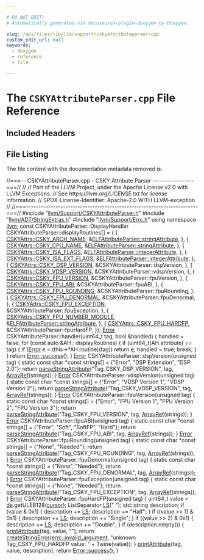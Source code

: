 ```yaml
---

# DO NOT EDIT!
# Automatically generated via docusaurus-plugin-doxygen by Doxygen.

slug: /api/files/lib/lib/support/cskyattributeparser-cpp
custom_edit_url: null
keywords:
  - doxygen
  - reference
  - file

---
```





# The `CSKYAttributeParser.cpp` File Reference

<DoxygenPage pluginConfig={pluginConfig}>



## Included Headers

<IncludesList>
<IncludesListItem
  filePath="llvm/Support/CSKYAttributeParser.h"
  permalink="/docs/api/files/include/include/llvm/include/llvm/support/cskyattributeparser-h"
  isLocal="true" />
<IncludesListItem
  filePath="llvm/ADT/StringExtras.h"
  permalink="/docs/api/files/include/include/llvm/include/llvm/adt/stringextras-h"
  isLocal="true" />
<IncludesListItem
  filePath="llvm/Support/Errc.h"
  permalink="/docs/api/files/include/include/llvm/include/llvm/support/errc-h"
  isLocal="true" />
</IncludesList>


## File Listing

The file content with the documentation metadata removed is:

<ProgramListing>

<Link id="l00001" /><CodeLine lineNumber="1"><span class="doxyHighlightComment">//===-- CSKYAttributeParser.cpp - CSKY Attribute Parser -----------------===//</span></CodeLine>
<Link id="l00002" /><CodeLine lineNumber="2"><span class="doxyHighlightComment">//</span></CodeLine>
<Link id="l00003" /><CodeLine lineNumber="3"><span class="doxyHighlightComment">// Part of the LLVM Project, under the Apache License v2.0 with LLVM Exceptions.</span></CodeLine>
<Link id="l00004" /><CodeLine lineNumber="4"><span class="doxyHighlightComment">// See https://llvm.org/LICENSE.txt for license information.</span></CodeLine>
<Link id="l00005" /><CodeLine lineNumber="5"><span class="doxyHighlightComment">// SPDX-License-Identifier: Apache-2.0 WITH LLVM-exception</span></CodeLine>
<Link id="l00006" /><CodeLine lineNumber="6"><span class="doxyHighlightComment">//</span></CodeLine>
<Link id="l00007" /><CodeLine lineNumber="7"><span class="doxyHighlightComment">//===----------------------------------------------------------------------===//</span></CodeLine>
<Link id="l00008" /><CodeLine lineNumber="8"></CodeLine>
<Link id="l00009" /><CodeLine lineNumber="9"><span class="doxyHighlightPreprocessor">#include &quot;<a href="/docs/api/files/include/include/llvm/include/llvm/support/cskyattributeparser-h">llvm/Support/CSKYAttributeParser.h</a>&quot;</span></CodeLine>
<Link id="l00010" /><CodeLine lineNumber="10"><span class="doxyHighlightPreprocessor">#include &quot;<a href="/docs/api/files/include/include/llvm/include/llvm/adt/stringextras-h">llvm/ADT/StringExtras.h</a>&quot;</span></CodeLine>
<Link id="l00011" /><CodeLine lineNumber="11"><span class="doxyHighlightPreprocessor">#include &quot;<a href="/docs/api/files/include/include/llvm/include/llvm/support/errc-h">llvm/Support/Errc.h</a>&quot;</span></CodeLine>
<Link id="l00012" /><CodeLine lineNumber="12"></CodeLine>
<Link id="l00013" /><CodeLine lineNumber="13"><span class="doxyHighlightKeyword">using namespace </span><span class="doxyHighlight"><a href="/docs/api/namespaces/llvm">llvm</a>;</span></CodeLine>
<Link id="l00014" /><CodeLine lineNumber="14"></CodeLine>
<Link id="l00015" /><CodeLine lineNumber="15"><span class="doxyHighlightKeyword">const</span><span class="doxyHighlight"> CSKYAttributeParser::DisplayHandler</span></CodeLine>
<Link id="l00016" /><CodeLine lineNumber="16"><span class="doxyHighlight">    CSKYAttributeParser::displayRoutines&#91;&#93; = &#123;</span></CodeLine>
<Link id="l00017" /><CodeLine lineNumber="17"><span class="doxyHighlight">        &#123;</span></CodeLine>
<Link id="l00018" /><CodeLine lineNumber="18"><span class="doxyHighlight">            <a href="/docs/api/namespaces/llvm/cskyattrs/#a488e3103afc8ef165ee97b8fd3399511a48c91d7e1c761b067868e91d639c2ecb">CSKYAttrs::CSKY&#95;ARCH&#95;NAME</a>,</span></CodeLine>
<Link id="l00019" /><CodeLine lineNumber="19"><span class="doxyHighlight">            &amp;<a href="/docs/api/classes/llvm/elfattributeparser/#a8125ecaffe4cb18a746e29ec30bc74c5">ELFAttributeParser::stringAttribute</a>,</span></CodeLine>
<Link id="l00020" /><CodeLine lineNumber="20"><span class="doxyHighlight">        &#125;,</span></CodeLine>
<Link id="l00021" /><CodeLine lineNumber="21"><span class="doxyHighlight">        &#123;</span></CodeLine>
<Link id="l00022" /><CodeLine lineNumber="22"><span class="doxyHighlight">            <a href="/docs/api/namespaces/llvm/cskyattrs/#a488e3103afc8ef165ee97b8fd3399511a184fa2e9b2fe9474d580827f43a8108b">CSKYAttrs::CSKY&#95;CPU&#95;NAME</a>,</span></CodeLine>
<Link id="l00023" /><CodeLine lineNumber="23"><span class="doxyHighlight">            &amp;<a href="/docs/api/classes/llvm/elfattributeparser/#a8125ecaffe4cb18a746e29ec30bc74c5">ELFAttributeParser::stringAttribute</a>,</span></CodeLine>
<Link id="l00024" /><CodeLine lineNumber="24"><span class="doxyHighlight">        &#125;,</span></CodeLine>
<Link id="l00025" /><CodeLine lineNumber="25"><span class="doxyHighlight">        &#123;</span></CodeLine>
<Link id="l00026" /><CodeLine lineNumber="26"><span class="doxyHighlight">            <a href="/docs/api/namespaces/llvm/cskyattrs/#a488e3103afc8ef165ee97b8fd3399511a0971fbf0669fa46f2496f3e9917243a2">CSKYAttrs::CSKY&#95;ISA&#95;FLAGS</a>,</span></CodeLine>
<Link id="l00027" /><CodeLine lineNumber="27"><span class="doxyHighlight">            &amp;<a href="/docs/api/classes/llvm/elfattributeparser/#a3e050c88f97b0583ca8a9ccb9df7f9af">ELFAttributeParser::integerAttribute</a>,</span></CodeLine>
<Link id="l00028" /><CodeLine lineNumber="28"><span class="doxyHighlight">        &#125;,</span></CodeLine>
<Link id="l00029" /><CodeLine lineNumber="29"><span class="doxyHighlight">        &#123;</span></CodeLine>
<Link id="l00030" /><CodeLine lineNumber="30"><span class="doxyHighlight">            <a href="/docs/api/namespaces/llvm/cskyattrs/#a488e3103afc8ef165ee97b8fd3399511a0faa057338333dcf29e39e5127987876">CSKYAttrs::CSKY&#95;ISA&#95;EXT&#95;FLAGS</a>,</span></CodeLine>
<Link id="l00031" /><CodeLine lineNumber="31"><span class="doxyHighlight">            &amp;<a href="/docs/api/classes/llvm/elfattributeparser/#a3e050c88f97b0583ca8a9ccb9df7f9af">ELFAttributeParser::integerAttribute</a>,</span></CodeLine>
<Link id="l00032" /><CodeLine lineNumber="32"><span class="doxyHighlight">        &#125;,</span></CodeLine>
<Link id="l00033" /><CodeLine lineNumber="33"><span class="doxyHighlight">        &#123;</span></CodeLine>
<Link id="l00034" /><CodeLine lineNumber="34"><span class="doxyHighlight">            <a href="/docs/api/namespaces/llvm/cskyattrs/#a488e3103afc8ef165ee97b8fd3399511af6a2ce6bc7ae5101d3d6e17ba827c8e6">CSKYAttrs::CSKY&#95;DSP&#95;VERSION</a>,</span></CodeLine>
<Link id="l00035" /><CodeLine lineNumber="35"><span class="doxyHighlight">            &amp;CSKYAttributeParser::dspVersion,</span></CodeLine>
<Link id="l00036" /><CodeLine lineNumber="36"><span class="doxyHighlight">        &#125;,</span></CodeLine>
<Link id="l00037" /><CodeLine lineNumber="37"><span class="doxyHighlight">        &#123;</span></CodeLine>
<Link id="l00038" /><CodeLine lineNumber="38"><span class="doxyHighlight">            <a href="/docs/api/namespaces/llvm/cskyattrs/#a488e3103afc8ef165ee97b8fd3399511a15d26e9a8879ff72fe9ea82f71369033">CSKYAttrs::CSKY&#95;VDSP&#95;VERSION</a>,</span></CodeLine>
<Link id="l00039" /><CodeLine lineNumber="39"><span class="doxyHighlight">            &amp;CSKYAttributeParser::vdspVersion,</span></CodeLine>
<Link id="l00040" /><CodeLine lineNumber="40"><span class="doxyHighlight">        &#125;,</span></CodeLine>
<Link id="l00041" /><CodeLine lineNumber="41"><span class="doxyHighlight">        &#123;</span></CodeLine>
<Link id="l00042" /><CodeLine lineNumber="42"><span class="doxyHighlight">            <a href="/docs/api/namespaces/llvm/cskyattrs/#a488e3103afc8ef165ee97b8fd3399511a9a41c0525a51e7e3ed0c92eac01e65e9">CSKYAttrs::CSKY&#95;FPU&#95;VERSION</a>,</span></CodeLine>
<Link id="l00043" /><CodeLine lineNumber="43"><span class="doxyHighlight">            &amp;CSKYAttributeParser::fpuVersion,</span></CodeLine>
<Link id="l00044" /><CodeLine lineNumber="44"><span class="doxyHighlight">        &#125;,</span></CodeLine>
<Link id="l00045" /><CodeLine lineNumber="45"><span class="doxyHighlight">        &#123;</span></CodeLine>
<Link id="l00046" /><CodeLine lineNumber="46"><span class="doxyHighlight">            <a href="/docs/api/namespaces/llvm/cskyattrs/#a488e3103afc8ef165ee97b8fd3399511a4f85c1d4ead5b2a7c9c51eee7e6f91e2">CSKYAttrs::CSKY&#95;FPU&#95;ABI</a>,</span></CodeLine>
<Link id="l00047" /><CodeLine lineNumber="47"><span class="doxyHighlight">            &amp;CSKYAttributeParser::fpuABI,</span></CodeLine>
<Link id="l00048" /><CodeLine lineNumber="48"><span class="doxyHighlight">        &#125;,</span></CodeLine>
<Link id="l00049" /><CodeLine lineNumber="49"><span class="doxyHighlight">        &#123;</span></CodeLine>
<Link id="l00050" /><CodeLine lineNumber="50"><span class="doxyHighlight">            <a href="/docs/api/namespaces/llvm/cskyattrs/#a488e3103afc8ef165ee97b8fd3399511a0b1a47d46582dbb80f74434db0fe57be">CSKYAttrs::CSKY&#95;FPU&#95;ROUNDING</a>,</span></CodeLine>
<Link id="l00051" /><CodeLine lineNumber="51"><span class="doxyHighlight">            &amp;CSKYAttributeParser::fpuRounding,</span></CodeLine>
<Link id="l00052" /><CodeLine lineNumber="52"><span class="doxyHighlight">        &#125;,</span></CodeLine>
<Link id="l00053" /><CodeLine lineNumber="53"><span class="doxyHighlight">        &#123;</span></CodeLine>
<Link id="l00054" /><CodeLine lineNumber="54"><span class="doxyHighlight">            <a href="/docs/api/namespaces/llvm/cskyattrs/#a488e3103afc8ef165ee97b8fd3399511a6f30e043d916c6966f81819b44fcb521">CSKYAttrs::CSKY&#95;FPU&#95;DENORMAL</a>,</span></CodeLine>
<Link id="l00055" /><CodeLine lineNumber="55"><span class="doxyHighlight">            &amp;CSKYAttributeParser::fpuDenormal,</span></CodeLine>
<Link id="l00056" /><CodeLine lineNumber="56"><span class="doxyHighlight">        &#125;,</span></CodeLine>
<Link id="l00057" /><CodeLine lineNumber="57"><span class="doxyHighlight">        &#123;</span></CodeLine>
<Link id="l00058" /><CodeLine lineNumber="58"><span class="doxyHighlight">            <a href="/docs/api/namespaces/llvm/cskyattrs/#a488e3103afc8ef165ee97b8fd3399511a7a052e7dec299c0f2d092db4c07d3b6c">CSKYAttrs::CSKY&#95;FPU&#95;EXCEPTION</a>,</span></CodeLine>
<Link id="l00059" /><CodeLine lineNumber="59"><span class="doxyHighlight">            &amp;CSKYAttributeParser::fpuException,</span></CodeLine>
<Link id="l00060" /><CodeLine lineNumber="60"><span class="doxyHighlight">        &#125;,</span></CodeLine>
<Link id="l00061" /><CodeLine lineNumber="61"><span class="doxyHighlight">        &#123;</span></CodeLine>
<Link id="l00062" /><CodeLine lineNumber="62"><span class="doxyHighlight">            <a href="/docs/api/namespaces/llvm/cskyattrs/#a488e3103afc8ef165ee97b8fd3399511a137cbd1c9e3c1d3208fdd1764907e3ec">CSKYAttrs::CSKY&#95;FPU&#95;NUMBER&#95;MODULE</a>,</span></CodeLine>
<Link id="l00063" /><CodeLine lineNumber="63"><span class="doxyHighlight">            &amp;<a href="/docs/api/classes/llvm/elfattributeparser/#a8125ecaffe4cb18a746e29ec30bc74c5">ELFAttributeParser::stringAttribute</a>,</span></CodeLine>
<Link id="l00064" /><CodeLine lineNumber="64"><span class="doxyHighlight">        &#125;,</span></CodeLine>
<Link id="l00065" /><CodeLine lineNumber="65"><span class="doxyHighlight">        &#123;</span></CodeLine>
<Link id="l00066" /><CodeLine lineNumber="66"><span class="doxyHighlight">            <a href="/docs/api/namespaces/llvm/cskyattrs/#a488e3103afc8ef165ee97b8fd3399511a2669a2882a52a63c66d0b81ff477da8b">CSKYAttrs::CSKY&#95;FPU&#95;HARDFP</a>,</span></CodeLine>
<Link id="l00067" /><CodeLine lineNumber="67"><span class="doxyHighlight">            &amp;CSKYAttributeParser::fpuHardFP,</span></CodeLine>
<Link id="l00068" /><CodeLine lineNumber="68"><span class="doxyHighlight">        &#125;&#125;;</span></CodeLine>
<Link id="l00069" /><CodeLine lineNumber="69"></CodeLine>
<Link id="l00070" /><CodeLine lineNumber="70"><span class="doxyHighlight"><a href="/docs/api/classes/llvm/error">Error</a> CSKYAttributeParser::handler(uint64&#95;t tag, </span><span class="doxyHighlightKeywordType">bool</span><span class="doxyHighlight"> &amp;handled) &#123;</span></CodeLine>
<Link id="l00071" /><CodeLine lineNumber="71"><span class="doxyHighlight">  handled = </span><span class="doxyHighlightKeyword">false</span><span class="doxyHighlight">;</span></CodeLine>
<Link id="l00072" /><CodeLine lineNumber="72"><span class="doxyHighlight">  </span><span class="doxyHighlightKeywordFlow">for</span><span class="doxyHighlight"> (</span><span class="doxyHighlightKeyword">const</span><span class="doxyHighlight"> </span><span class="doxyHighlightKeyword">auto</span><span class="doxyHighlight"> &amp;AH : displayRoutines) &#123;</span></CodeLine>
<Link id="l00073" /><CodeLine lineNumber="73"><span class="doxyHighlight">    </span><span class="doxyHighlightKeywordFlow">if</span><span class="doxyHighlight"> (uint64&#95;t(AH.attribute) == tag) &#123;</span></CodeLine>
<Link id="l00074" /><CodeLine lineNumber="74"><span class="doxyHighlight">      </span><span class="doxyHighlightKeywordFlow">if</span><span class="doxyHighlight"> (<a href="/docs/api/namespaces/llvm/#ac226f3d2b9ca090171a8e0a8cb92c343a902b0d55fddef6f8d651fe1035b7d4bd">Error</a> e = (this-&gt;&#42;AH.routine)(tag))</span></CodeLine>
<Link id="l00075" /><CodeLine lineNumber="75"><span class="doxyHighlight">        </span><span class="doxyHighlightKeywordFlow">return</span><span class="doxyHighlight"> <a href="/docs/api/namespaces/llvm/numbers/#a92f4283d4e0e2ea1776894b3ae93640f">e</a>;</span></CodeLine>
<Link id="l00076" /><CodeLine lineNumber="76"><span class="doxyHighlight">      handled = </span><span class="doxyHighlightKeyword">true</span><span class="doxyHighlight">;</span></CodeLine>
<Link id="l00077" /><CodeLine lineNumber="77"><span class="doxyHighlight">      </span><span class="doxyHighlightKeywordFlow">break</span><span class="doxyHighlight">;</span></CodeLine>
<Link id="l00078" /><CodeLine lineNumber="78"><span class="doxyHighlight">    &#125;</span></CodeLine>
<Link id="l00079" /><CodeLine lineNumber="79"><span class="doxyHighlight">  &#125;</span></CodeLine>
<Link id="l00080" /><CodeLine lineNumber="80"></CodeLine>
<Link id="l00081" /><CodeLine lineNumber="81"><span class="doxyHighlight">  </span><span class="doxyHighlightKeywordFlow">return</span><span class="doxyHighlight"> <a href="/docs/api/classes/llvm/error/#a4dfd0813c3d0e0a30439b5a3e9196b59">Error::success</a>();</span></CodeLine>
<Link id="l00082" /><CodeLine lineNumber="82"><span class="doxyHighlight">&#125;</span></CodeLine>
<Link id="l00083" /><CodeLine lineNumber="83"></CodeLine>
<Link id="l00084" /><CodeLine lineNumber="84"><span class="doxyHighlight"><a href="/docs/api/classes/llvm/error">Error</a> CSKYAttributeParser::dspVersion(</span><span class="doxyHighlightKeywordType">unsigned</span><span class="doxyHighlight"> tag) &#123;</span></CodeLine>
<Link id="l00085" /><CodeLine lineNumber="85"><span class="doxyHighlight">  </span><span class="doxyHighlightKeyword">static</span><span class="doxyHighlight"> </span><span class="doxyHighlightKeyword">const</span><span class="doxyHighlight"> </span><span class="doxyHighlightKeywordType">char</span><span class="doxyHighlight"> &#42;</span><span class="doxyHighlightKeyword">const</span><span class="doxyHighlight"> strings&#91;&#93; = &#123;</span><span class="doxyHighlightStringLiteral">&quot;Error&quot;</span><span class="doxyHighlight">, </span><span class="doxyHighlightStringLiteral">&quot;DSP Extension&quot;</span><span class="doxyHighlight">, </span><span class="doxyHighlightStringLiteral">&quot;DSP 2.0&quot;</span><span class="doxyHighlight">&#125;;</span></CodeLine>
<Link id="l00086" /><CodeLine lineNumber="86"><span class="doxyHighlight">  </span><span class="doxyHighlightKeywordFlow">return</span><span class="doxyHighlight"> <a href="/docs/api/classes/llvm/elfattributeparser/#abf992f403d584a1d6b24de79a3a658b5">parseStringAttribute</a>(</span><span class="doxyHighlightStringLiteral">&quot;Tag&#95;CSKY&#95;DSP&#95;VERSION&quot;</span><span class="doxyHighlight">, tag, <a href="/docs/api/namespaces/llvm/#ab9c6b351507d3c0730f4290919d43a12">ArrayRef</a>(strings));</span></CodeLine>
<Link id="l00087" /><CodeLine lineNumber="87"><span class="doxyHighlight">&#125;</span></CodeLine>
<Link id="l00088" /><CodeLine lineNumber="88"></CodeLine>
<Link id="l00089" /><CodeLine lineNumber="89"><span class="doxyHighlight"><a href="/docs/api/classes/llvm/error">Error</a> CSKYAttributeParser::vdspVersion(</span><span class="doxyHighlightKeywordType">unsigned</span><span class="doxyHighlight"> tag) &#123;</span></CodeLine>
<Link id="l00090" /><CodeLine lineNumber="90"><span class="doxyHighlight">  </span><span class="doxyHighlightKeyword">static</span><span class="doxyHighlight"> </span><span class="doxyHighlightKeyword">const</span><span class="doxyHighlight"> </span><span class="doxyHighlightKeywordType">char</span><span class="doxyHighlight"> &#42;</span><span class="doxyHighlightKeyword">const</span><span class="doxyHighlight"> strings&#91;&#93; = &#123;</span><span class="doxyHighlightStringLiteral">&quot;Error&quot;</span><span class="doxyHighlight">, </span><span class="doxyHighlightStringLiteral">&quot;VDSP Version 1&quot;</span><span class="doxyHighlight">,</span></CodeLine>
<Link id="l00091" /><CodeLine lineNumber="91"><span class="doxyHighlight">                                        </span><span class="doxyHighlightStringLiteral">&quot;VDSP Version 2&quot;</span><span class="doxyHighlight">&#125;;</span></CodeLine>
<Link id="l00092" /><CodeLine lineNumber="92"><span class="doxyHighlight">  </span><span class="doxyHighlightKeywordFlow">return</span><span class="doxyHighlight"> <a href="/docs/api/classes/llvm/elfattributeparser/#abf992f403d584a1d6b24de79a3a658b5">parseStringAttribute</a>(</span><span class="doxyHighlightStringLiteral">&quot;Tag&#95;CSKY&#95;VDSP&#95;VERSION&quot;</span><span class="doxyHighlight">, tag, <a href="/docs/api/namespaces/llvm/#ab9c6b351507d3c0730f4290919d43a12">ArrayRef</a>(strings));</span></CodeLine>
<Link id="l00093" /><CodeLine lineNumber="93"><span class="doxyHighlight">&#125;</span></CodeLine>
<Link id="l00094" /><CodeLine lineNumber="94"></CodeLine>
<Link id="l00095" /><CodeLine lineNumber="95"><span class="doxyHighlight"><a href="/docs/api/classes/llvm/error">Error</a> CSKYAttributeParser::fpuVersion(</span><span class="doxyHighlightKeywordType">unsigned</span><span class="doxyHighlight"> tag) &#123;</span></CodeLine>
<Link id="l00096" /><CodeLine lineNumber="96"><span class="doxyHighlight">  </span><span class="doxyHighlightKeyword">static</span><span class="doxyHighlight"> </span><span class="doxyHighlightKeyword">const</span><span class="doxyHighlight"> </span><span class="doxyHighlightKeywordType">char</span><span class="doxyHighlight"> &#42;</span><span class="doxyHighlightKeyword">const</span><span class="doxyHighlight"> strings&#91;&#93; = &#123;</span><span class="doxyHighlightStringLiteral">&quot;Error&quot;</span><span class="doxyHighlight">, </span><span class="doxyHighlightStringLiteral">&quot;FPU Version 1&quot;</span><span class="doxyHighlight">,</span></CodeLine>
<Link id="l00097" /><CodeLine lineNumber="97"><span class="doxyHighlight">                                        </span><span class="doxyHighlightStringLiteral">&quot;FPU Version 2&quot;</span><span class="doxyHighlight">, </span><span class="doxyHighlightStringLiteral">&quot;FPU Version 3&quot;</span><span class="doxyHighlight">&#125;;</span></CodeLine>
<Link id="l00098" /><CodeLine lineNumber="98"><span class="doxyHighlight">  </span><span class="doxyHighlightKeywordFlow">return</span><span class="doxyHighlight"> <a href="/docs/api/classes/llvm/elfattributeparser/#abf992f403d584a1d6b24de79a3a658b5">parseStringAttribute</a>(</span><span class="doxyHighlightStringLiteral">&quot;Tag&#95;CSKY&#95;FPU&#95;VERSION&quot;</span><span class="doxyHighlight">, tag, <a href="/docs/api/namespaces/llvm/#ab9c6b351507d3c0730f4290919d43a12">ArrayRef</a>(strings));</span></CodeLine>
<Link id="l00099" /><CodeLine lineNumber="99"><span class="doxyHighlight">&#125;</span></CodeLine>
<Link id="l00100" /><CodeLine lineNumber="100"></CodeLine>
<Link id="l00101" /><CodeLine lineNumber="101"><span class="doxyHighlight"><a href="/docs/api/classes/llvm/error">Error</a> CSKYAttributeParser::fpuABI(</span><span class="doxyHighlightKeywordType">unsigned</span><span class="doxyHighlight"> tag) &#123;</span></CodeLine>
<Link id="l00102" /><CodeLine lineNumber="102"><span class="doxyHighlight">  </span><span class="doxyHighlightKeyword">static</span><span class="doxyHighlight"> </span><span class="doxyHighlightKeyword">const</span><span class="doxyHighlight"> </span><span class="doxyHighlightKeywordType">char</span><span class="doxyHighlight"> &#42;</span><span class="doxyHighlightKeyword">const</span><span class="doxyHighlight"> strings&#91;&#93; = &#123;</span><span class="doxyHighlightStringLiteral">&quot;Error&quot;</span><span class="doxyHighlight">, </span><span class="doxyHighlightStringLiteral">&quot;Soft&quot;</span><span class="doxyHighlight">, </span><span class="doxyHighlightStringLiteral">&quot;SoftFP&quot;</span><span class="doxyHighlight">, </span><span class="doxyHighlightStringLiteral">&quot;Hard&quot;</span><span class="doxyHighlight">&#125;;</span></CodeLine>
<Link id="l00103" /><CodeLine lineNumber="103"><span class="doxyHighlight">  </span><span class="doxyHighlightKeywordFlow">return</span><span class="doxyHighlight"> <a href="/docs/api/classes/llvm/elfattributeparser/#abf992f403d584a1d6b24de79a3a658b5">parseStringAttribute</a>(</span><span class="doxyHighlightStringLiteral">&quot;Tag&#95;CSKY&#95;FPU&#95;ABI&quot;</span><span class="doxyHighlight">, tag, <a href="/docs/api/namespaces/llvm/#ab9c6b351507d3c0730f4290919d43a12">ArrayRef</a>(strings));</span></CodeLine>
<Link id="l00104" /><CodeLine lineNumber="104"><span class="doxyHighlight">&#125;</span></CodeLine>
<Link id="l00105" /><CodeLine lineNumber="105"></CodeLine>
<Link id="l00106" /><CodeLine lineNumber="106"><span class="doxyHighlight"><a href="/docs/api/classes/llvm/error">Error</a> CSKYAttributeParser::fpuRounding(</span><span class="doxyHighlightKeywordType">unsigned</span><span class="doxyHighlight"> tag) &#123;</span></CodeLine>
<Link id="l00107" /><CodeLine lineNumber="107"><span class="doxyHighlight">  </span><span class="doxyHighlightKeyword">static</span><span class="doxyHighlight"> </span><span class="doxyHighlightKeyword">const</span><span class="doxyHighlight"> </span><span class="doxyHighlightKeywordType">char</span><span class="doxyHighlight"> &#42;</span><span class="doxyHighlightKeyword">const</span><span class="doxyHighlight"> strings&#91;&#93; = &#123;</span><span class="doxyHighlightStringLiteral">&quot;None&quot;</span><span class="doxyHighlight">, </span><span class="doxyHighlightStringLiteral">&quot;Needed&quot;</span><span class="doxyHighlight">&#125;;</span></CodeLine>
<Link id="l00108" /><CodeLine lineNumber="108"><span class="doxyHighlight">  </span><span class="doxyHighlightKeywordFlow">return</span><span class="doxyHighlight"> <a href="/docs/api/classes/llvm/elfattributeparser/#abf992f403d584a1d6b24de79a3a658b5">parseStringAttribute</a>(</span><span class="doxyHighlightStringLiteral">&quot;Tag&#95;CSKY&#95;FPU&#95;ROUNDING&quot;</span><span class="doxyHighlight">, tag, <a href="/docs/api/namespaces/llvm/#ab9c6b351507d3c0730f4290919d43a12">ArrayRef</a>(strings));</span></CodeLine>
<Link id="l00109" /><CodeLine lineNumber="109"><span class="doxyHighlight">&#125;</span></CodeLine>
<Link id="l00110" /><CodeLine lineNumber="110"></CodeLine>
<Link id="l00111" /><CodeLine lineNumber="111"><span class="doxyHighlight"><a href="/docs/api/classes/llvm/error">Error</a> CSKYAttributeParser::fpuDenormal(</span><span class="doxyHighlightKeywordType">unsigned</span><span class="doxyHighlight"> tag) &#123;</span></CodeLine>
<Link id="l00112" /><CodeLine lineNumber="112"><span class="doxyHighlight">  </span><span class="doxyHighlightKeyword">static</span><span class="doxyHighlight"> </span><span class="doxyHighlightKeyword">const</span><span class="doxyHighlight"> </span><span class="doxyHighlightKeywordType">char</span><span class="doxyHighlight"> &#42;</span><span class="doxyHighlightKeyword">const</span><span class="doxyHighlight"> strings&#91;&#93; = &#123;</span><span class="doxyHighlightStringLiteral">&quot;None&quot;</span><span class="doxyHighlight">, </span><span class="doxyHighlightStringLiteral">&quot;Needed&quot;</span><span class="doxyHighlight">&#125;;</span></CodeLine>
<Link id="l00113" /><CodeLine lineNumber="113"><span class="doxyHighlight">  </span><span class="doxyHighlightKeywordFlow">return</span><span class="doxyHighlight"> <a href="/docs/api/classes/llvm/elfattributeparser/#abf992f403d584a1d6b24de79a3a658b5">parseStringAttribute</a>(</span><span class="doxyHighlightStringLiteral">&quot;Tag&#95;CSKY&#95;FPU&#95;DENORMAL&quot;</span><span class="doxyHighlight">, tag, <a href="/docs/api/namespaces/llvm/#ab9c6b351507d3c0730f4290919d43a12">ArrayRef</a>(strings));</span></CodeLine>
<Link id="l00114" /><CodeLine lineNumber="114"><span class="doxyHighlight">&#125;</span></CodeLine>
<Link id="l00115" /><CodeLine lineNumber="115"></CodeLine>
<Link id="l00116" /><CodeLine lineNumber="116"><span class="doxyHighlight"><a href="/docs/api/classes/llvm/error">Error</a> CSKYAttributeParser::fpuException(</span><span class="doxyHighlightKeywordType">unsigned</span><span class="doxyHighlight"> tag) &#123;</span></CodeLine>
<Link id="l00117" /><CodeLine lineNumber="117"><span class="doxyHighlight">  </span><span class="doxyHighlightKeyword">static</span><span class="doxyHighlight"> </span><span class="doxyHighlightKeyword">const</span><span class="doxyHighlight"> </span><span class="doxyHighlightKeywordType">char</span><span class="doxyHighlight"> &#42;</span><span class="doxyHighlightKeyword">const</span><span class="doxyHighlight"> strings&#91;&#93; = &#123;</span><span class="doxyHighlightStringLiteral">&quot;None&quot;</span><span class="doxyHighlight">, </span><span class="doxyHighlightStringLiteral">&quot;Needed&quot;</span><span class="doxyHighlight">&#125;;</span></CodeLine>
<Link id="l00118" /><CodeLine lineNumber="118"><span class="doxyHighlight">  </span><span class="doxyHighlightKeywordFlow">return</span><span class="doxyHighlight"> <a href="/docs/api/classes/llvm/elfattributeparser/#abf992f403d584a1d6b24de79a3a658b5">parseStringAttribute</a>(</span><span class="doxyHighlightStringLiteral">&quot;Tag&#95;CSKY&#95;FPU&#95;EXCEPTION&quot;</span><span class="doxyHighlight">, tag, <a href="/docs/api/namespaces/llvm/#ab9c6b351507d3c0730f4290919d43a12">ArrayRef</a>(strings));</span></CodeLine>
<Link id="l00119" /><CodeLine lineNumber="119"><span class="doxyHighlight">&#125;</span></CodeLine>
<Link id="l00120" /><CodeLine lineNumber="120"></CodeLine>
<Link id="l00121" /><CodeLine lineNumber="121"><span class="doxyHighlight"><a href="/docs/api/classes/llvm/error">Error</a> CSKYAttributeParser::fpuHardFP(</span><span class="doxyHighlightKeywordType">unsigned</span><span class="doxyHighlight"> tag) &#123;</span></CodeLine>
<Link id="l00122" /><CodeLine lineNumber="122"><span class="doxyHighlight">  uint64&#95;t value = <a href="/docs/api/classes/llvm/elfattributeparser/#aa099e08a0997abcb0f937dffb3957418">de</a>.getULEB128(<a href="/docs/api/classes/llvm/elfattributeparser/#a450168715df2bd34e4977ecff04bde9c">cursor</a>);</span></CodeLine>
<Link id="l00123" /><CodeLine lineNumber="123"><span class="doxyHighlight">  ListSeparator <a href="/docs/api/namespaces/llvm/aarch64cc/#abfa1f7dce576430da99eed57807c7f28afdd8238d6005774fe2bb9067de76eb8c">LS</a>(</span><span class="doxyHighlightStringLiteral">&quot; &quot;</span><span class="doxyHighlight">);</span></CodeLine>
<Link id="l00124" /><CodeLine lineNumber="124"></CodeLine>
<Link id="l00125" /><CodeLine lineNumber="125"><span class="doxyHighlight">  std::string description;</span></CodeLine>
<Link id="l00126" /><CodeLine lineNumber="126"></CodeLine>
<Link id="l00127" /><CodeLine lineNumber="127"><span class="doxyHighlight">  </span><span class="doxyHighlightKeywordFlow">if</span><span class="doxyHighlight"> (value &amp; 0x1) &#123;</span></CodeLine>
<Link id="l00128" /><CodeLine lineNumber="128"><span class="doxyHighlight">    description += <a href="/docs/api/namespaces/llvm/aarch64cc/#abfa1f7dce576430da99eed57807c7f28afdd8238d6005774fe2bb9067de76eb8c">LS</a>;</span></CodeLine>
<Link id="l00129" /><CodeLine lineNumber="129"><span class="doxyHighlight">    description += </span><span class="doxyHighlightStringLiteral">&quot;Half&quot;</span><span class="doxyHighlight">;</span></CodeLine>
<Link id="l00130" /><CodeLine lineNumber="130"><span class="doxyHighlight">  &#125;</span></CodeLine>
<Link id="l00131" /><CodeLine lineNumber="131"><span class="doxyHighlight">  </span><span class="doxyHighlightKeywordFlow">if</span><span class="doxyHighlight"> ((value &gt;&gt; 1) &amp; 0x1) &#123;</span></CodeLine>
<Link id="l00132" /><CodeLine lineNumber="132"><span class="doxyHighlight">    description += <a href="/docs/api/namespaces/llvm/aarch64cc/#abfa1f7dce576430da99eed57807c7f28afdd8238d6005774fe2bb9067de76eb8c">LS</a>;</span></CodeLine>
<Link id="l00133" /><CodeLine lineNumber="133"><span class="doxyHighlight">    description += </span><span class="doxyHighlightStringLiteral">&quot;Single&quot;</span><span class="doxyHighlight">;</span></CodeLine>
<Link id="l00134" /><CodeLine lineNumber="134"><span class="doxyHighlight">  &#125;</span></CodeLine>
<Link id="l00135" /><CodeLine lineNumber="135"><span class="doxyHighlight">  </span><span class="doxyHighlightKeywordFlow">if</span><span class="doxyHighlight"> ((value &gt;&gt; 2) &amp; 0x1) &#123;</span></CodeLine>
<Link id="l00136" /><CodeLine lineNumber="136"><span class="doxyHighlight">    description += <a href="/docs/api/namespaces/llvm/aarch64cc/#abfa1f7dce576430da99eed57807c7f28afdd8238d6005774fe2bb9067de76eb8c">LS</a>;</span></CodeLine>
<Link id="l00137" /><CodeLine lineNumber="137"><span class="doxyHighlight">    description += </span><span class="doxyHighlightStringLiteral">&quot;Double&quot;</span><span class="doxyHighlight">;</span></CodeLine>
<Link id="l00138" /><CodeLine lineNumber="138"><span class="doxyHighlight">  &#125;</span></CodeLine>
<Link id="l00139" /><CodeLine lineNumber="139"></CodeLine>
<Link id="l00140" /><CodeLine lineNumber="140"><span class="doxyHighlight">  </span><span class="doxyHighlightKeywordFlow">if</span><span class="doxyHighlight"> (description.empty()) &#123;</span></CodeLine>
<Link id="l00141" /><CodeLine lineNumber="141"><span class="doxyHighlight">    <a href="/docs/api/classes/llvm/elfattributeparser/#adf641c6eb9421f15fc9015e7032b71fb">printAttribute</a>(tag, value, </span><span class="doxyHighlightStringLiteral">&quot;&quot;</span><span class="doxyHighlight">);</span></CodeLine>
<Link id="l00142" /><CodeLine lineNumber="142"><span class="doxyHighlight">    </span><span class="doxyHighlightKeywordFlow">return</span><span class="doxyHighlight"> <a href="/docs/api/namespaces/llvm/#a4d2fd926089a58d482fb67a362e11bad">createStringError</a>(<a href="/docs/api/namespaces/llvm/#a59739a4f15fb2ec57a6b7fcfe938546bae55d43eabeefe5a8271b4a3c898bd18f">errc::invalid&#95;argument</a>,</span></CodeLine>
<Link id="l00143" /><CodeLine lineNumber="143"><span class="doxyHighlight">                             </span><span class="doxyHighlightStringLiteral">&quot;unknown Tag&#95;CSKY&#95;FPU&#95;HARDFP value: &quot;</span><span class="doxyHighlight"> +</span></CodeLine>
<Link id="l00144" /><CodeLine lineNumber="144"><span class="doxyHighlight">                                 Twine(value));</span></CodeLine>
<Link id="l00145" /><CodeLine lineNumber="145"><span class="doxyHighlight">  &#125;</span></CodeLine>
<Link id="l00146" /><CodeLine lineNumber="146"></CodeLine>
<Link id="l00147" /><CodeLine lineNumber="147"><span class="doxyHighlight">  <a href="/docs/api/classes/llvm/elfattributeparser/#adf641c6eb9421f15fc9015e7032b71fb">printAttribute</a>(tag, value, description);</span></CodeLine>
<Link id="l00148" /><CodeLine lineNumber="148"><span class="doxyHighlight">  </span><span class="doxyHighlightKeywordFlow">return</span><span class="doxyHighlight"> <a href="/docs/api/classes/llvm/error/#a4dfd0813c3d0e0a30439b5a3e9196b59">Error::success</a>();</span></CodeLine>
<Link id="l00149" /><CodeLine lineNumber="149"><span class="doxyHighlight">&#125;</span></CodeLine>

</ProgramListing>


</DoxygenPage>
